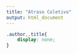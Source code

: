 ---
title: "Atraso Coletivo"
output: html_document
---

```{css, echo=FALSE}
.author,.title{
    display: none;
}
```

```{r, code=xfun::read_utf8('reactable.R'), echo=FALSE, message=FALSE, warning=FALSE, }
```


